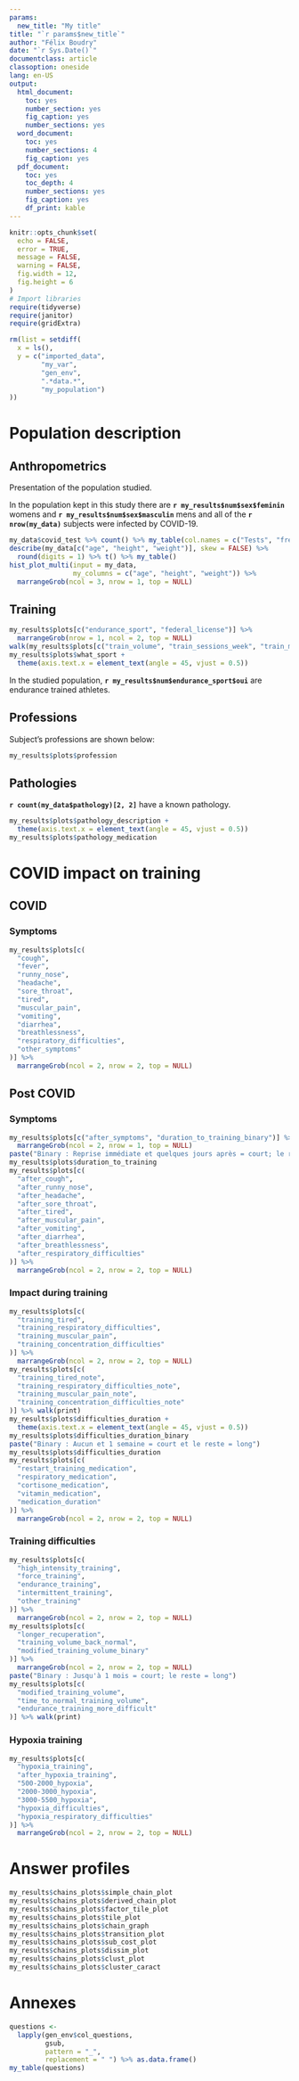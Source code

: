 ```yaml
---
params:
  new_title: "My title"
title: "`r params$new_title`"
author: "Félix Boudry"
date: "`r Sys.Date()`"
documentclass: article
classoption: oneside
lang: en-US
output:
  html_document: 
    toc: yes
    number_section: yes
    fig_caption: yes
    number_sections: yes
  word_document:
    toc: yes
    number_sections: 4
    fig_caption: yes
  pdf_document: 
    toc: yes
    toc_depth: 4
    number_sections: yes
    fig_caption: yes
    df_print: kable
---
```


```r
knitr::opts_chunk$set(
  echo = FALSE,
  error = TRUE,
  message = FALSE,
  warning = FALSE,
  fig.width = 12,
  fig.height = 6
)
# Import libraries
require(tidyverse)
require(janitor)
require(gridExtra)
```

```r
rm(list = setdiff(
  x = ls(),
  y = c("imported_data",
        "my_var",
        "gen_env",
        ".*data.*",
        "my_population")
))
```

# Population description

## Anthropometrics

Presentation of the population studied.

In the population kept in this study there are
**`r my_results$num$sex$feminin`** womens and
**`r my_results$num$sex$masculin`** mens and all of the
**`r nrow(my_data)`** subjects were infected by COVID-19.

```r
my_data$covid_test %>% count() %>% my_table(col.names = c("Tests", "freq"))
describe(my_data[c("age", "height", "weight")], skew = FALSE) %>%
  round(digits = 1) %>% t() %>% my_table()
hist_plot_multi(input = my_data,
                my_columns = c("age", "height", "weight")) %>%
  marrangeGrob(ncol = 3, nrow = 1, top = NULL)
```

## Training

```r
my_results$plots[c("endurance_sport", "federal_license")] %>%
  marrangeGrob(nrow = 1, ncol = 2, top = NULL)
walk(my_results$plots[c("train_volume", "train_sessions_week", "train_method")], print)
my_results$plots$what_sport +
  theme(axis.text.x = element_text(angle = 45, vjust = 0.5))
```

In the studied population, **`r my_results$num$endurance_sport$oui`** are endurance
trained athletes.

## Professions

Subject's professions are shown below:

```r
my_results$plots$profession
```

## Pathologies

**`r count(my_data$pathology)[2, 2]`** have a known pathology.

```r
my_results$plots$pathology_description +
  theme(axis.text.x = element_text(angle = 45, vjust = 0.5))
my_results$plots$pathology_medication
```

# COVID impact on training

## COVID

### Symptoms

```r
my_results$plots[c(
  "cough",
  "fever",
  "runny_nose",
  "headache",
  "sore_throat",
  "tired",
  "muscular_pain",
  "vomiting",
  "diarrhea",
  "breathlessness",
  "respiratory_difficulties",
  "other_symptoms"
)] %>%
  marrangeGrob(ncol = 2, nrow = 2, top = NULL)
```

## Post COVID

### Symptoms

```r
my_results$plots[c("after_symptoms", "duration_to_training_binary")] %>%
  marrangeGrob(ncol = 2, nrow = 1, top = NULL)
paste("Binary : Reprise immédiate et quelques jours après = court; le reste = long")
my_results$plots$duration_to_training
my_results$plots[c(
  "after_cough",
  "after_runny_nose",
  "after_headache",
  "after_sore_throat",
  "after_tired",
  "after_muscular_pain",
  "after_vomiting",
  "after_diarrhea",
  "after_breathlessness",
  "after_respiratory_difficulties"
)] %>%
  marrangeGrob(ncol = 2, nrow = 2, top = NULL)
```

### Impact during training

```r
my_results$plots[c(
  "training_tired",
  "training_respiratory_difficulties",
  "training_muscular_pain",
  "training_concentration_difficulties"
)] %>%
  marrangeGrob(ncol = 2, nrow = 2, top = NULL)
my_results$plots[c(
  "training_tired_note",
  "training_respiratory_difficulties_note",
  "training_muscular_pain_note",
  "training_concentration_difficulties_note"
)] %>% walk(print)
my_results$plots$difficulties_duration +
  theme(axis.text.x = element_text(angle = 45, vjust = 0.5))
my_results$plots$difficulties_duration_binary
paste("Binary : Aucun et 1 semaine = court et le reste = long")
my_results$plots$difficulties_duration
my_results$plots[c(
  "restart_training_medication",
  "respiratory_medication",
  "cortisone_medication",
  "vitamin_medication",
  "medication_duration"
)] %>%
  marrangeGrob(ncol = 2, nrow = 2, top = NULL)
```

### Training difficulties

```r
my_results$plots[c(
  "high_intensity_training",
  "force_training",
  "endurance_training",
  "intermittent_training",
  "other_training"
)] %>%
  marrangeGrob(ncol = 2, nrow = 2, top = NULL)
my_results$plots[c(
  "longer_recuperation",
  "training_volume_back_normal",
  "modified_training_volume_binary"
)] %>%
  marrangeGrob(ncol = 2, nrow = 2, top = NULL)
paste("Binary : Jusqu'à 1 mois = court; le reste = long")
my_results$plots[c(
  "modified_training_volume",
  "time_to_normal_training_volume",
  "endurance_training_more_difficult"
)] %>% walk(print)
```

### Hypoxia training

```r
my_results$plots[c(
  "hypoxia_training",
  "after_hypoxia_training",
  "500-2000_hypoxia",
  "2000-3000_hypoxia",
  "3000-5500_hypoxia",
  "hypoxia_difficulties",
  "hypoxia_respiratory_difficulties"
)] %>%
  marrangeGrob(ncol = 2, nrow = 2, top = NULL)
```

# Answer profiles

```r
my_results$chains_plots$simple_chain_plot
my_results$chains_plots$derived_chain_plot
my_results$chains_plots$factor_tile_plot
my_results$chains_plots$tile_plot
my_results$chains_plots$chain_graph
my_results$chains_plots$transition_plot
my_results$chains_plots$sub_cost_plot
my_results$chains_plots$dissim_plot
my_results$chains_plots$clust_plot
my_results$chains_plots$cluster_caract
```

# Annexes

```r
questions <-
  lapply(gen_env$col_questions,
         gsub,
         pattern = "_",
         replacement = " ") %>% as.data.frame()
my_table(questions)
```

